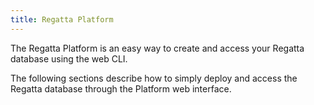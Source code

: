 ```yaml
---
title: Regatta Platform
---
```


The Regatta Platform is an easy way to create and access your Regatta database using the web 
CLI.

The following sections describe how to simply deploy and access the Regatta database through 
the Platform web interface.
